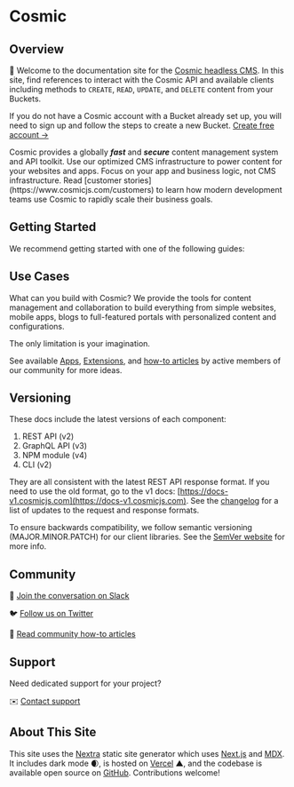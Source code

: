 
# Cosmic

<Features />

## Overview

👋 Welcome to the documentation site for the [Cosmic headless CMS](https://www.cosmicjs.com). In this site, find references to interact with the Cosmic API and available clients including methods to `CREATE`, `READ`, `UPDATE`, and `DELETE` content from your Buckets.

If you do not have a Cosmic account with a Bucket already set up, you will need to sign up and follow the steps to create a new Bucket. [Create free account →](https://app.cosmicjs.com/signup)

<Callout emoji="🚀">
  Cosmic provides a globally
  <i>
    <b>fast</b>
  </i>
  and
  <i>
    <b>secure</b>
  </i>
  content management system and API toolkit. Use our optimized CMS
  infrastructure to power content for your websites and apps. Focus on your app
  and business logic, not CMS infrastructure. Read [customer
  stories](https://www.cosmicjs.com/customers) to learn how modern development
  teams use Cosmic to rapidly scale their business goals.
</Callout>

## Getting Started

We recommend getting started with one of the following guides:

<Guides />

## Use Cases

What can you build with Cosmic? We provide the tools for content management and collaboration to build everything from simple websites, mobile apps, blogs to full-featured portals with personalized content and configurations.

<Callout>The only limitation is your imagination.</Callout>

See available [Apps](https://www.cosmicjs.com/apps), [Extensions](https://www.cosmicjs.com/extensions), and [how-to articles](https://www.cosmicjs.com/articles) by active members of our community for more ideas.

## Versioning

These docs include the latest versions of each component:

1. REST API (v2)
2. GraphQL API (v3)
3. NPM module (v4)
4. CLI (v2)

They are all consistent with the latest REST API response format. If you need to use the old format, go to the v1 docs: [https://docs-v1.cosmicjs.com](https://docs-v1.cosmicjs.com). See the [changelog](/api-reference/changelog) for a list of updates to the request and response formats.

To ensure backwards compatibility, we follow semantic versioning (MAJOR.MINOR.PATCH) for our client libraries. See the [SemVer website](https://semver.org) for more info.

## Community

💬 [Join the conversation on Slack](https://cosmicslack.herokuapp.com/)

🐦 [Follow us on Twitter](https://twitter.com/cosmicjs)

📃 [Read community how-to articles](https://www.cosmicjs.com/articles)

## Support

Need dedicated support for your project?

✉️ [Contact support](https://www.cosmicjs.com/contact)

## About This Site

This site uses the [Nextra](https://github.com/shuding/nextra) static site generator which uses [Next.js](https://nextjs.org/) and [MDX](https://mdxjs.com/). It includes dark mode 🌒, is hosted on [Vercel](https://vercel.com/) ▲, and the codebase is available open source on [GitHub](https://github.com/cosmicjs/cosmic-docs).
Contributions welcome!
